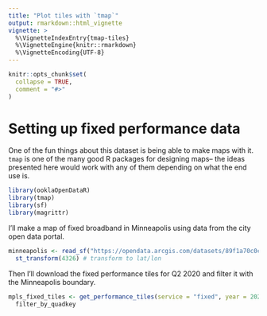 ```yaml
---
title: "Plot tiles with `tmap`"
output: rmarkdown::html_vignette
vignette: >
  %\VignetteIndexEntry{tmap-tiles}
  %\VignetteEngine{knitr::rmarkdown}
  %\VignetteEncoding{UTF-8}
---
```


```r
knitr::opts_chunk$set(
  collapse = TRUE,
  comment = "#>"
)
```

# Setting up fixed performance data

One of the fun things about this dataset is being able to make maps with it. `tmap` is one of the many good R packages for designing maps-- the ideas presented here would work with any of them depending on what the end use is. 

```r
library(ooklaOpenDataR)
library(tmap)
library(sf)
library(magrittr)
```

I'll make a map of fixed broadband in Minneapolis using data from the city open data portal. 

```r
minneapolis <- read_sf("https://opendata.arcgis.com/datasets/89f1a70c0cf24d7692e2d02fdf8f4e47_0.geojson") %>%
  st_transform(4326) # transform to lat/lon
```

Then I'll download the fixed performance tiles for Q2 2020 and filter it with the Minneapolis boundary.

```r
mpls_fixed_tiles <- get_performance_tiles(service = "fixed", year = 2020, quarter = 2, sf = TRUE) %>%
  filter_by_quadkey
```

